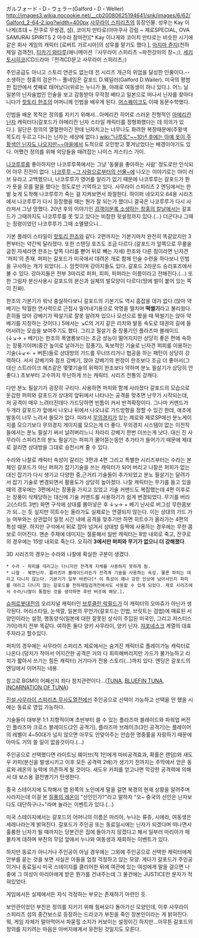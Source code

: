 ガルフォード・D・ウェラー(Galford・D・Weller)
http://images3.wikia.nocookie.net/__cb20080625194641/snk/images/6/62/Galford_2-64-2.jpg?width=400px
[[사무라이 스피리츠]]의 등장인물. 성우는 Kay 이나게(초대 ~ 잔쿠로 무쌍검, 섬), 코이치 만타로(아마쿠사 강림 ~ 제로SPECIAL, OVA SAMURAI SPIRITS 2 아수라 참마전)[* Kay 이나게와 코이치 만타로는 비슷한 시기에 같은 회사 게임의 캐릭터 [로버트 가르시아]의 성우를 맡기도 했다.], [[마지마 쥰지]](천하제일 검객전), [[타카기 와타루]](애니메이션『사무라이 스피리츠 ~파천강마의 장~』), [[세키 토시히코]](CD드라마『전격CD문고 사무라이 스피리츠』)

주인공급도 아니고 스토리 연관도 없는데 전 시리즈 개근의 위업을 달성한 인물이다.--소생하는 창홍의 검은?!-- 풀네임은 갈포드 D.웨일러(Galford D.Wailer). 미국의 평범한 집안에서 셋째로 태어났다(위로는 누나가 둘, 아래로 여동생이 하나 있다.). 어느 날 일본의 닌자술법인 인술을 보고 감동받아 무작정 배타고 일본으로 떠나서 닌자를 찾아다니다가 [[핫토리 한조]]의 어머니께 인법을 배우게 된다. [[어스퀘이크]]도 이때 동문수학했다.

인법을 배운 목적은 정의를 지키기 위해서...아메리칸 히어로 스러운 전형적인 [[아메리칸 닌자]] 캐릭터다(갈포드가 아메리칸 닌자 스타일 캐릭터를 정형화했다는 데 의의가 있다.). 일단은 정의의 열혈한이긴 한데 닌자치고는 너무나도 화려한 복장때문에(주황색 목도리 두르고 다니는 닌자는 세상에 없다.)  [[wiki:"나루토"~~10년 후에는 아예 옷이 주황색인 닌자도 나오지만~~]]마을에서 도적으로 오인받고 쫓겨났었다는 배경이야기도 있다. 어쨌건 정의를 위해 악당들을 때려잡는 나이스 저스티스 가이. 

[[나코루루]]를 좋아하지만 나코루루쪽에서는 그냥 '동물을 좋아하는 사람' 정도로만 인식되어 아무 진전이 없다. [[나코루루 ~그 사람으로부터의 선물~]]에 나오는 이야기로는 아이 러브 유라고 고백했으나, 나코루루가 영어를 알리가 없기 때문에 나코루루는 갈포드가 뭔가 뜻을 모를 말을 했다는 정도로만 기억하고 있다. 사무라이 스피리츠 2 엔딩에서는 한발 늦게 도착해 나코루루가 죽는 걸 지켜보면서 좌절한다. 하이퍼 네오지오 64용 시리즈에서 나코루루가 다시 등장했을 때는 뭔가 잘 되는가 했더니 결국은 나코루루가 다시 사라져서 그냥 망했다. 20년 후의 이야기인 [[검객이문록 소생하는 창홍의 칼날]]에서는 갈포드가 그때까지도 나코루루를 못 잊고 있다는 비참한 뒷설정까지 있다.(…) 더군다나 그때는 정령이었던 나코루루가 그때 소멸됐으니...

기본 플레이 스타일이 [[핫토리 한조]]와 같다. 
2편까지는 기본기마저 완전히 똑같았지만 3편부터는 약간씩 달라졌다. 또한 스탠딩 포즈도 조금 다르다.(갈포드가 앞쪽으로 무릎을 굽힌 자세라면 한조는 앞쪽 다리를 뻗어 뒤로 빼는 자세) 한조와 다른 점이라면 닌자견 '퍼피'의 존재. 퍼피는 갈포드가 미국에서 데려온 개로 함께 인술 수련을 하다보니 인법을 구사하는 개가 되었다(...). 암컷이며 강아지들도 있다. 갈포드 2라운드 승리포즈에서 볼 수 있다. 강아지들은 전부 3마리로 퍼퍼, 피피, 피퍼라는 이름이라고 전해진다.(…) 
또한 그림자 분신사용시 갈포드의 분신과 실체의 발모양이 다르다(땅에 발이 붙어 있는 쪽이 진짜).

한조의 기본기가 워낙 충실하다보니 갈포드의 기본기도 역시 흠잡을 데가 없다.(앉아 약베기는 탁월한 연사력으로 근접시 밀어내기용으로 악명을 떨치며 '''떡썰기'''라고 불리웠다. 흔히들 앉아 강베기가 떡설기로 잘못 알려져 있으나 모션으로 봤을 때 떡썰기는 앉아 약베기를 지칭하는 것이다.) 5에서는 ↘C의 거지 같은 리치와 발동 속도로 태권의 길에 들어서려는 모습을 보여주기도 했다. 그리고 필살기 중 장풍기인 플라즈마 블레이드(↓↘→ + 베기)는 한조의 폭염룡보다는 조금 성능이 떨어지지만 상당히 좋은 편에 속하는 장풍기이며(중간 높이로 날아가는 장풍기), 독보적인 기술로 닌자견 퍼피를 이용하는 기술(↓↙← + 버튼)들로 상대방의 가드를 무너뜨리거나 협공을 하는 패턴이 상당히 강력하다. 서서 강베기와 점프 강베기, 앉아 강베기의 판정이 한조보다 조금 더 좋아서(그대신 스트라이크 헤즈같은 몇몇기술의 위력이 한조보다 약하며 분노 필살기가 상당히 안 좋다.) 초보부터 고수까지 무난하게 쓰는 캐릭터. 시리즈 전통의 강캐다.

다만 분노 필살기가 굉장히 구리다. 사용하면 퍼피와 함께 사라졌다 갈포드의 모습으로 둔갑한 퍼피와 갈포드가 상대의 앞뒤에서 나타나는 공격을 맞추면 난무가 시작되는데, 저 공격이 매우 느려터진데다 가드당하면 빈틈이 커서 반격확정이다. 그나마 커맨드가 두개라 갈포드가 앞에서 나오냐 뒤에서 나오냐로 가드방향을 정할 수 있긴 한데, 애초에 발동이 너무 느려서 쓸모가 없다. 따라서 [[무의경지]]가 있는 제로와 제로SP에선 분노게이지를 모으기보다 무의경지 게이지를 모으는게 더 좋다. 무의경지 시스템이 없는 이전작들에서는 분노 필살기 써서 날려버리느니 차라리 강베기 한번 더쓰는게 낫다.
대신 진 사무라이 스피리츠의 분노 필살기는 퍼피가 물어뜯는동안 추가타가 들어가기 때문에 제대로 걸리면 상대방을 그대로 승천시켜 줄 수 있다.

수라와 나찰로 캐릭터 속성이 갈리는 3편과 4편 그리고 특별한 시리즈부터는 수라는 본체인 갈포드가 아닌 퍼피가 잡기기술을 쓰는 캐릭터가 되어 버리고 나찰은 퍼피가 없는 대신 잡기가 다시 생기고 다양한 중,근거리 기술들이 추가되었고 분노 필살기는 달려가서 잡기 기술로 변경되면서 활용도가 상당히 높아졌다. 나찰 캐릭터는 무기를 들고 있을 때의 경우에는 3편에서는 장풍을 가지고 있었고 기술 커맨드도 복잡했는데 4편 이후로는 장풍이 삭제당하는 대신에 기술 커맨드를 사용하기가 쉽게 변경되었다. 무기를 버리고(스타트 3번) 화면 구석에 상대를 몰아넣은 후 ↓↘→ + 베기 난사로 버그성 무한콤보가 되...는 듯 싶지만 히트수는 올라가도 실제로는 연결되지 않는다. 이는 상대의 가드 가능 여부와는 상관없이 일정 시간 내에 공격을 맞추기만 하면 히트수가 올라가는 4편의 특성 때문. 하지만 구석에서 뒤로 잡아 넘겨서 상대방 등짝에 사용하는 경우에는 무한 콤보로 이어진다. 맨손 주제에 데미지는 절륜해서 일반 캐릭터는 8방 내외로 죽고, 잔쿠로의 경우에는 15방 내외로 죽는다. 오히려 '''3에서만 퍼피와 무기가 없으니 더 강해졌다'''.

3D 시리즈의 경우는 수라와 나찰에 확실한 구분이 생겼다.

 * 수라 - 파피를 데리고는 다니지만 전격계 자체를 사용하지 못하게 됨.
 * 나찰 - 복면닌자. 플라즈마 블레이드라든가 전격계 기술을 사용하는 속성. 물론 파피는 데리고 다니지 않는다. 기본기가 일부 바뀐다[* 이 특성이 꽤나 강한 인상에 남아서인지 파피를 데리고 다니지 않는 갈포드를 천하제일검객전에서도 사용할 수 있게 되었다. 제로 시리즈에서 수라/나찰이 통합된 것을 생각하면 후반 버프에 해당.].

[[슈퍼로봇대전]]의 오리지널 캐릭터인 [[브루클린 락필드]]가 이 캐릭터의 오마쥬가 아닌가 생각된다. 머리스타일, 눈색깔, 일본의 무언가(갈포드는 인법, 브릿트는 검법)에 매료된 서양인이라는 설정, 행동양식(일본에 대한 잘못된 상식이 주입된 미국인, 그리고 저스티스 가이)까지 전부 똑같다. 여하튼 둘다 양키 사무라이, 양키 닌자.  [[쟈포네스크]] 계열의 대표주자라고 할수있다.

퍼피의 경우에는 사무라이 스피리츠 제로에서는 숨겨진 캐릭터로 플레이가능 캐릭터로 나온다.(덩치가 작아서 어지간한 공격은 거의 다 회피해버리지만 가드가 불가능하고 리치가 짧아서 쓰기는 힘든 캐릭터) 거기다가 전용 스토리(…)까지 있다. 엔딩은 갈포드의 엔딩에서 이어지는 내용.

참고로 BGM이 어째선지 죄다 참치관련이다...([http://www.youtube.com/watch?v=3dk-DaI2dkg TUNA], [http://www.youtube.com/watch?v=kbBH8y_oNek BLUEFIN TUNA], [http://www.youtube.com/watch?v=Oba__RkoiAI&index=23&list=PLCBBF3AB52D679868 INCARNATION OF TUNA])

[[진설 사무라이 스피리츠 무사도열전]]에선 주인공으로 선택이 가능하고 선택을 안 했을 시에는 동료로 영입 가능하다.

기술들이 대부분 1:1 지향적이며 초반부터 쓸 수 있는 플라즈마 블레이드와 파워업 버전인 플라즈마 크로스 블레이드(2인 공격기), 플라즈마 브레이크(3인 공격기)는 플레이어의 레벨이 4~50대가 넘지 않으면 아무도 안맞아주는 안습한 명중률을 자랑하기 때문에 아마도 거의 쓸 일이 없을것이다.(…) 

주인공으로 선택했다면 라이트닝 웨이브(적 1인에게 마비공격효과, 확률은 랜덤)와 새도우 카피(분신을 발생시키고 이후 모든 공격력 2배)가 생기기 전까지는 주막에서 얻은 동료와 레온의 능력에 의존하게 될 것이다. 새도우 카피를 얻고나면 막강한 공격력에 의해서 대 보스용 결전병기가 탄생한다.

중국 스테이지에 도착해서 맵 왼쪽의 노인에게 말을 걸면 북경의 현재 상황을 알려주며 사라지는데 이걸 본 [[질풍의 레온]]이 "선인인가?"라고 말하자 "오~ 중국의 선인은 닌자보다도 대단하구나~"라며 놀라는 이벤트가 있다.(…)

미국 스테이지에서는 갈포드의 어머니의 이름은 마리아, 누나는 류쥬, 시에라, 여동생은 세레나라는게 밝혀진다. 갈포드가 주인공 또는 동료일시에는 닌자가 되겠다며 떠나면서 훌륭한 닌자가 될 때까지는 당분간은 집에 돌아가지 않겠다고 해서 일부러 마리아가 매몰차게 대하며 부친의 무덤 앞에서 누나와 여동생과 재회하는 이벤트가 있다.

하지만 동료가 아니거나 주인공이 아닐 경우에는 그외에 주인공으로 선택한 캐릭터에게 안부를 묻는 것을 보면 사실은 아들을 엄청 걱정하고 있는 모양. 게다가 갈포드가 주인공이거나 동료일시 미국 스테이지를 클리어한 뒤에 여관에 있는 여성에게 말을 걸으면 나중에 그 여성이 마리아에게 받은 뭔가를 건내주는데 그 물건에는 JUSTICE란 문자가 적혀있었다.

게임에서든 실제에서든 자식 걱정하는 부모는 존재하기 마련인 듯.

보안관이었던 부친은 정의를 지키기 위해 힘써오다 돌아가신 모양인데, 이후 사무라이 스피리츠 섬의 중간보스로 등장하는 드라코가 부친을 죽인 장본인이라는 게 밝혀진다. 뭐, 게임 자체가 말아먹어서 파묻힐 소지가 커보이는 설정이긴 하지만...아무튼 갈포드의 정의를 지키려는 마음은 아버지에게서 유전된 것일지도 모른다.
